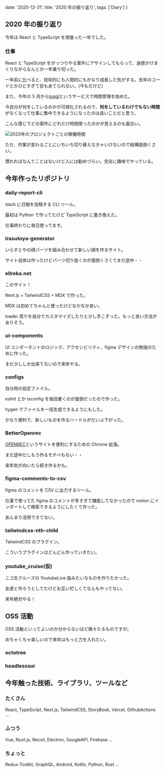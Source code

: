   date: '2020-12-31',
  title: '2020 年の振り返り',
  tags: ['Diary']
}

## 2020 年の振り返り

今年は React と TypeScript を頑張った一年でした。

### 仕事

React と TypeScript をがっつりやる案件にアサインしてもらって、迷惑かけまくりながらなんとか一年乗り切った。

一年前に比べると、技術的にも人間的にもかなり成長した気がする。去年のコードとかひどすぎて目もあてられない。(今もだけど)

また、今年の 5 月から[toggl](https://toggl.com/)というサービスで時間管理を始めた。

今自分が何をしているのかが可視化されるので、**何をしているわけでもない時間** がなくなって仕事に集中できるようになったのは良いことだと思う。

こんな感じでどの案件にどれだけ時間使ったのかが見えるのも面白い。

<Image src="/assets/toggl_2020.jpg" alt="2020年のプロジェクトごとの稼働時間" />

ただ、作業が変わるごとにいちいち切り替えなきゃいけないので結構面倒くさい。

慣れればなんてことはないけど人には勧めづらい。完全に趣味でやっている。

## 今年作ったリポジトリ

### daily-report-cli

[](https://github.com/ellreka/daily-report-cli)

slack に日報を投稿する CLI ツール。

最初は Python で作ってたけど TypeScript に書き換えた。

仕事終わりに毎日使ってます。

### irasutoya-generator

[](https://github.com/ellreka/irasutoya-generator)

いらすとやの顔パーツを組み合わせて新しい顔を作るサイト。

サイト自体は作ったけどパーツ切り抜くのが面倒くさくてまだ途中・・

### ellreka.net

[](https://github.com/ellreka/ellreka.net)

このサイト！

Next.js + TailwindCSS + MDX で作った。

MDX は初めてちゃんと使ったけどなかなか良い。

loader 周りを自分でカスタマイズしたりと少し手こずった。もっと良い方法がありそう。

### ui-components

[](https://github.com/ellreka/ui-components)

UI コンポーネントのロジック、アクセシビリティ、figma デザインの勉強のために作った。

まだ少ししか出来てないので来年やる。

### configs

[](https://github.com/ellreka/configs)

自分用の設定ファイル。

eslint とか tsconfig を毎回書くのが面倒だったので作った。

hygen でファイルを一括生成できるようにもした。

かなり便利で、新しいものを作るハードルがだいぶ下がった。

### BetterOpenrec

[](https://github.com/ellreka/BetterOpenrec)

[OPENREC](https://www.openrec.tv/)というサイトを便利にするための Chrome 拡張。

まだ途中だしもう作るモチベもない・・

来年気が向いたら続き作るかも。

### figma-comments-to-csv

[](https://github.com/ellreka/figma-comments-to-csv)

figma のコメントを CSV に出力するツール。

仕事で使ってた figma のコメントが多すぎて機能してなかったので notion にインポートして検索できるようにしたくて作った。

あんまり活用できてない。

### tailwindcss-nth-child

[](https://github.com/ellreka/tailwindcss-nth-child)

TailwindCSS のプラグイン。

こういうプラグインはどんどん作っていきたい。

### youtube_cruise(仮)

[](https://github.com/TSCCreating/youtube_cruise)

ニコ生クルーズの YoutubeLive 版みたいなものを作りたかった。

友達と作ろうとしてたけどお互い忙しくてなんもやってない。

来年絶対やる！

## OSS 活動

OSS 活動といってよいのか分からないほど微々たるものですが。

めちゃくちゃ楽しいので来年はもっと力を入れたい。

### octotree

[](https://github.com/ovity/octotree/issues/968)

[](https://github.com/ovity/octotree/issues/977)

### headlesssui

[](https://github.com/tailwindlabs/headlessui/pull/139)

## 今年触った技術、ライブラリ、ツールなど

### たくさん

React, TypeScript, Next.js, TailwindCSS, StoryBook, Vercel, GithubActions ...

### ふつう

Vue, Nuxt.js, Recoil, Electron, GoogleAPI, Firebase ...

### ちょっと

Redux-Toolkit, GraphQL, Android, Kotlin, Python, Rust ...
